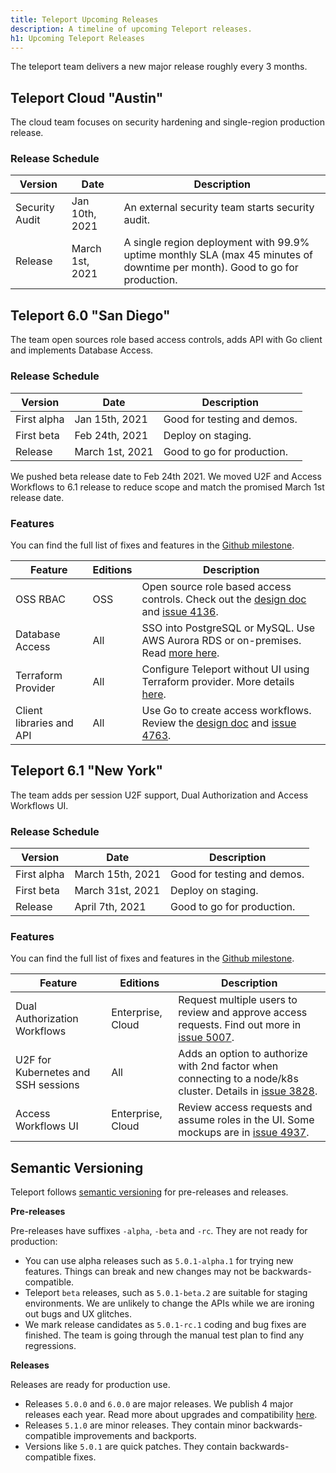 ```yaml
---
title: Teleport Upcoming Releases
description: A timeline of upcoming Teleport releases.
h1: Upcoming Teleport Releases
---
```


The teleport team delivers a new major release roughly every 3 months.

## Teleport Cloud "Austin"

The cloud team focuses on security hardening and single-region production
release.

### Release Schedule

| Version | Date | Description |
| - | - | - |
| Security Audit | Jan 10th, 2021 | An external security team starts security audit. |
| Release | March 1st, 2021 | A single region deployment with 99.9% uptime monthly SLA (max 45 minutes of downtime per month). Good to go for production. |

## Teleport 6.0 "San Diego"

The team open sources role based access controls, adds API with Go client and implements Database Access.

### Release Schedule

| Version | Date | Description |
| - | - | - |
| First alpha | Jan 15th, 2021 | Good for testing and demos. |
| First beta | Feb 24th, 2021 | Deploy on staging. |
| Release | March 1st, 2021 | Good to go for production. |

<Admonition type="warning">
  We pushed beta release date to Feb 24th 2021.
  We moved U2F and Access Workflows to 6.1 release to reduce scope and match the promised
  March 1st release date.
</Admonition>

### Features

You can find the full list of fixes and features in the
[Github milestone](https://github.com/gravitational/teleport/milestone/33).

| Feature | Editions | Description |
| - | - | - |
| OSS RBAC | OSS | Open source role based access controls. Check out the [design doc](https://github.com/gravitational/teleport/blob/master/rfd/0007-rbac-oss.md) and [issue 4136](https://github.com/gravitational/teleport/issues/4136). |
| Database Access | All | SSO into PostgreSQL or MySQL. Use AWS Aurora RDS or on-premises. Read [more here](./database-access.mdx). |
| Terraform Provider | All | Configure Teleport without UI using Terraform provider. More details [here](https://github.com/gravitational/teleport-plugins/projects/3#card-49866475). |
| Client libraries and API | All | Use Go to create access workflows. Review the [design doc](https://github.com/gravitational/teleport/pull/4746) and [issue 4763](https://github.com/gravitational/teleport/issues/4763). |

## Teleport 6.1 "New York"

The team adds per session U2F support, Dual Authorization and Access Workflows UI.

### Release Schedule

| Version | Date | Description |
| - | - | - |
| First alpha | March 15th, 2021 | Good for testing and demos. |
| First beta | March 31st, 2021 | Deploy on staging. |
| Release | April 7th, 2021 | Good to go for production. |

### Features

You can find the full list of fixes and features in the
[Github milestone](https://github.com/gravitational/teleport/milestone/50).

| Feature | Editions | Description |
| - | - | - |
| Dual Authorization Workflows | Enterprise, Cloud | Request multiple users to review and approve access requests. Find out more in [issue 5007](https://github.com/gravitational/teleport/issues/5007). |
| U2F for Kubernetes and SSH sessions | All | Adds an option to authorize with 2nd factor when connecting to a node/k8s cluster. Details in [issue 3828](https://github.com/gravitational/teleport/issues/3878). |
| Access Workflows UI | Enterprise, Cloud | Review access requests and assume roles in the UI. Some mockups are in [issue 4937](https://github.com/gravitational/teleport/issues/4937). |

## Semantic Versioning

Teleport follows [semantic versioning](https://semver.org/) for pre-releases and releases.

**Pre-releases**

Pre-releases have suffixes `-alpha`, `-beta` and `-rc`.
They are not ready for production:

- You can use alpha releases such as `5.0.1-alpha.1` for trying new features.
  Things can break and new changes may not be backwards-compatible.
- Teleport `beta` releases, such as `5.0.1-beta.2` are suitable for staging environments.
  We are unlikely to change the APIs while we are ironing out bugs and UX glitches.
- We mark release candidates as `5.0.1-rc.1` coding and bug fixes are finished.
  The team is going through the manual test plan to find any regressions.

**Releases**

Releases are ready for production use.

- Releases `5.0.0` and `6.0.0` are major releases. We publish 4 major releases each year.
  Read more about upgrades and compatibility [here](../admin-guide.mdx#component-compatibility).
- Releases `5.1.0` are minor releases. They contain minor backwards-compatible improvements and backports.
- Versions like `5.0.1` are quick patches. They contain backwards-compatible fixes.
